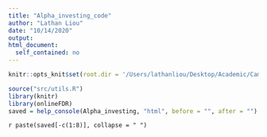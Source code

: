 ```yaml
---
title: "Alpha_investing_code"
author: "Lathan Liou"
date: "10/14/2020"
output: 
html_document:
  self_contained: no
---
```


```r
knitr::opts_knit$set(root.dir = '/Users/lathanliou/Desktop/Academic/Cambridge/BSU-job/onlineFDRShiny')
```

```r
source("src/utils.R")
library(knitr)
library(onlineFDR)
saved = help_console(Alpha_investing, "html", before = "", after = "")
```
 
`r paste(saved[-c(1:8)], collapse = " ")`